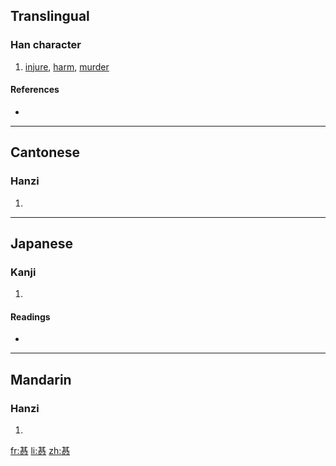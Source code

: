 ==Translingual==

===Han character===
{{Han char|rn=61|rad=心|as=08|sn=12|four=4433<sub>8</sub>|canj=廿金心 (TCP), X廿金心 (XTCP)}}

# [[injure]], [[harm]], [[murder]]

====References====
* {{Han ref|kx=0390.200|dkj=10776|dj=0724.180|hdz=42308.010|uh=60CE|ud=24782|bh=D8FC|bd=55548}}

----

==Cantonese==

===Hanzi===
{{yue-hanzi|jyut=|y=gei6}}

# {{defn|Cantonese|sort=心08}}

----

==Japanese==

===Kanji===
{{ja-kanji|grade=|rs=心08}}

# {{defn|Japanese|sort=心08}}

====Readings====
* {{ja-readings|on=[[き]] (ki), [[ぎ]] (gi)|kun=[[そこなう]] (sokonau)}}

----

==Mandarin==

===Hanzi===
{{cmn-hanzi|pin=[[jì]] ([[ji4]])|wg=chi<sup>4</sup>}}

# {{defn|Mandarin|sort=心08}}

[[fr:惎]]
[[li:惎]]
[[zh:惎]]